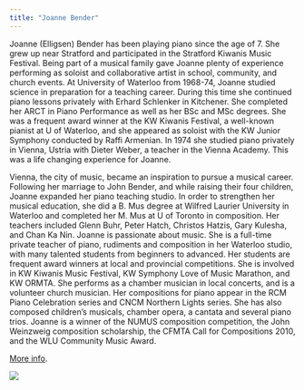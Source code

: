```yaml
---
title: "Joanne Bender"
---
```


Joanne (Elligsen) Bender has been playing piano since the age of 7. She grew up near Stratford and participated in the Stratford Kiwanis Music Festival. Being part of a musical family gave Joanne plenty of experience performing as soloist and collaborative artist in school, community, and church events. At University of Waterloo from 1968-74, Joanne studied science in preparation for a teaching career. During this time she continued piano lessons privately with Erhard Schlenker in Kitchener. She completed her ARCT in Piano Performance as well as her BSc and MSc degrees. She was a frequent award winner at the KW Kiwanis Festival, a well-known pianist at U of Waterloo, and she appeared as soloist with the KW Junior Symphony conducted by Raffi Armenian. In 1974 she studied piano privately in Vienna, Ustria with Dieter Weber, a teacher in the Vienna Academy. This was a life changing experience for Joanne.

Vienna, the city of music, became an inspiration to pursue a musical career. Following her marriage to John Bender, and while raising their four children, Joanne expanded her piano teaching studio. In order to strengthen her musical education, she did a B. Mus degree at Wilfred Laurier University in Waterloo and completed her M. Mus at U of Toronto in composition. Her teachers included Glenn Buhr, Peter Hatch, Christos Hatzis, Gary Kulesha, and Chan Ka Nin. Joanne is passionate about music. She is a full-time private teacher of piano, rudiments and composition in her Waterloo studio, with many talented students from beginners to advanced. Her students are frequent award winners at local and provincial competitions. She is involved in KW Kiwanis Music Festival, KW Symphony Love of Music Marathon, and KW ORMTA. She performs as a chamber musician in local concerts, and is a volunteer church musician. Her compositions for piano appear in the RCM Piano Celebration series and CNCM Northern Lights series. She has also composed children's musicals, chamber opera, a cantata and several piano trios. Joanne is a winner of the NUMUS composition competition, the John Weinzweig composition scholarship, the CFMTA Call for Compositions 2010, and the WLU Community Music Award.

[More info](http://www.joannebender.com/).

![](images/joanne bender.jpg)
